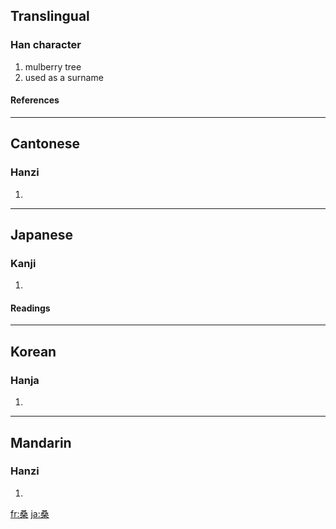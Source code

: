 {{see|桒}}

==Translingual==
===Han character===
{{Han char|rn=75|rad=木|as=06|sn=10|four=1790<sub>4</sub>|canj=水水水木 (EEED)}}
# mulberry tree
# used as a surname
====References====
{{Han ref|kx=0526.010|dkj=14772|dj=0914.140|hdz=21209.030|uh=6851|ud=26705|bh=AEE1|bd=44769}}

----
==Cantonese==
===Hanzi===
{{yue-hanzi|jyut=|y=song1}}
# {{defn|Cantonese}}

----
==Japanese==
===Kanji===
{{ja-kanji|grade=c|rs=木06}}
# {{defn|Japanese}} 
====Readings====
{{ja-readings|on=[[そう]] (sō)|kun=[[くわ]] (kuwa)}}

----
==Korean==
===Hanja===
{{ko-hanja|hangeul=상|eumhun=|rv=sang|mr=sang|y=sang}}
# {{defn|Korean}}

----
==Mandarin==
===Hanzi===
{{cmn-hanzi|pin=[[sāng]] ([[sang1]])|wg=sang<sup>1</sup>}}
# {{defn|Mandarin}}

[[fr:桑]]
[[ja:桑]]